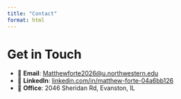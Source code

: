 ```yaml
---
title: "Contact"
format: html
---
```


# Get in Touch

- 📧 **Email**: [Matthewforte2026@u.northwestern.edu](mailto:Matthewforte2026@u.northwestern.edu)  
- 💼 **LinkedIn**: [linkedin.com/in/matthew-forte-04a6bb126](https://www.linkedin.com/in/matthew-forte-04a6bb126)  
- 🏫 **Office**: 2046 Sheridan Rd, Evanston, IL
